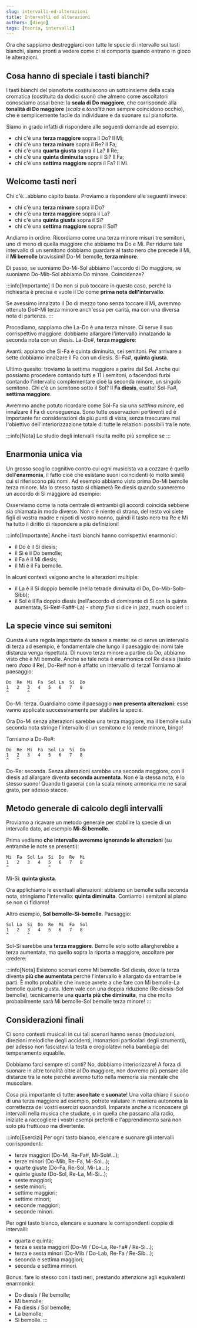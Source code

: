 ```yaml
---
slug: intervalli-ed-alterazioni
title: Intervalli ed alterazioni
authors: [diego]
tags: [teoria, intervalli]
---
```


Ora che sappiamo destreggiarci con tutte le specie di intervallo sui tasti bianchi, siamo pronti a vedere come ci si comporta quando entrano in gioco le alterazioni.

<Truncate/>

## Cosa hanno di speciale i tasti bianchi?

I tasti bianchi del pianoforte costituiscono un sottoinsieme della scala cromatica (costituita da dodici suoni) che almeno come ascoltatori conosciamo assai bene: la **scala di Do maggiore**, che corrisponde alla **tonalità di Do maggiore** (_scala_ e _tonalità_ non sempre coincidono occhio), che è semplicemente facile da individuare e da suonare sul pianoforte.

Siamo in grado infatti di rispondere alle seguenti domande ad esempio:

- chi c'è una **terza maggiore** sopra il Do? Il Mi;
- chi c'è una **terza minore** sopra il Re? Il Fa;
- chi c'è una **quarta giusta** sopra il La? Il Re;
- chi c'è una **quinta diminuita** sopra il Si? Il Fa;
- chi c'è una **settima maggiore** sopra il Fa? Il Mi.

<Sequence articulation="arpeggio">
  <Part notes="C3 E3"/>
  <Part notes="D3 F3"/>
  <Part notes="A3 D4"/>
  <Part notes="B3 F4"/>
  <Part notes="F3 E4"/>
</Sequence>

## Welcome tasti neri

Chi c'è...abbiano capito basta. Proviamo a rispondere alle seguenti invece:

- chi c'è una **terza minore** sopra il Do?
- chi c'è una **terza maggiore** sopra il La?
- chi c'è una **quinta giusta** sopra il Si?
- chi c'è una **settima maggiore** sopra il Sol?

Andiamo in ordine. Ricordiamo come una terza minore misuri tre semitoni, uno di meno di quella maggiore che abbiamo tra Do e Mi. Per ridurre tale intervallo di un semitono dobbiamo guardare al tasto nero che precede il Mi, il **Mi bemolle** bravissimi! Do-Mi bemolle, **terza minore**.

<Sequence articulation="arpeggio">
  <Part notes="C3 Eb3"/>
</Sequence>

Di passo, se suoniamo Do-Mi-Sol abbiamo l'accordo di Do maggiore, se suoniamo Do-Mib-Sol abbiamo Do minore. Coincidenze?

:::info[Importante]
Il Do non si può toccare in questo caso, perché la richiesrta è precisa e vuole il Do come **prima nota dell'intervallo**.

Se avessimo innalzato il Do di mezzo tono senza toccare il Mi, avremmo ottenuto Do#-Mi terza minore anch'essa per carità, ma con una diversa nota di partenza.
:::

Procediamo, sappiamo che La-Do è una terza minore. Ci serve il suo corrispettivo maggiore: dobbiamo allargare l'intervallo innalzando la seconda nota con un diesis. La-Do#, **terza maggiore**:

<Sequence articulation="arpeggio">
  <Part notes="A3 C#4"/>
</Sequence>

Avanti: appiamo che Si-Fa è quinta diminuita, sei semitoni. Per arrivare a sette dobbiamo innalzare il Fa con un diesis. Si-Fa#, **quinta giusta**.

<Sequence articulation="arpeggio">
  <Part notes="B3 F#4"/>
</Sequence>

Ultimo quesito: troviamo la settima maggiore a parire dal Sol. Anche qui possiamo procedere contando tutti e 11 i semitoni, o facendoci furbi contando l'intervallo complementare cioè la seconda minore, un singolo semitono. Chi c'è un semitono sotto il Sol? Il **Fa diesis**, esatto! Sol-Fa#, **settima maggiore**.

<Sequence articulation="arpeggio">
  <Part notes="G3 F#4"/>
</Sequence>

Avremmo anche potuto ricordare come Sol-Fa sia una _settima minore_, ed innalzare il Fa di conseguenza. Sono tutte osservazioni pertinenti ed è importante far considerazioni da più punti di vista, senza trascurare mai l'obiettivo dell'interiorizzazione totale di tutte le relazioni possibili tra le note.

:::info[Nota]
Lo studio degli intervalli risulta molto più semplice se
:::

## Enarmonia unica via

Un grosso scoglio cognitivo contro cui ogni musicista va a cozzare è quello dell'**enarmonia**, il fatto cioè che esistano suoni coincidenti (o molto simili) cui si riferiscono più nomi. Ad esempio abbiamo visto prima Do-Mi bemolle terza minore. Ma lo stesso tasto si chiamerà Re diesis quando suoneremo un accordo di Si maggiore ad esempio:

<Sequence articulation="arpeggio">
  <Part notes="C3 Eb3 G3"/>
  <Part notes="B2 D#3 F#3"/>
</Sequence>

Osserviamo come la nota centrale di entrambi gli accordi coincida sebbene sia chiamata in modo diverso. Non c'è niente di strano, del resto voi siete figli di vostra madre e nipoti di vostro nonno, quindi il tasto nero tra Re e Mi ha tutto il diritto di rispondere a più definizioni!

:::info[Importante]
Anche i tasti bianchi hanno corrispettivi enarmonici:

- il Do è il Si diesis;
- il Si è il Do bemolle;
- il Fa è il Mi diesis;
- il Mi è il Fa bemolle.

In alcuni contesti valgono anche le alterazioni multiple:

- il La è il Si doppio bemolle (nella tetrade diminuita di Do, Do-Mib-Solb-Sibb);
- il Sol è il Fa doppio diesis (nell'accordo di dominante di Si con la quinta aumentata, Si-Re#-Fa##-La) - _sharp five_ si dice in jazz, much cooler!
:::

## La specie vince sui semitoni

Questa è una regola importante da tenere a mente: se ci serve un intervallo di terza ad esempio, è fondamentale che lungo il paesaggio dei nomi tale distanza venga rispettata. Di nuovo terza minore a partire da Do, abbiamo visto che è Mi bemolle. Anche se tale nota è enarmonica col Re diesis (tasto nero _dopo_ il Re), Do-Re# non è affatto un intervallo di terza! Torniamo al paesaggio:

```
Do  Re  Mi  Fa  Sol La  Si  Do
1   2   3   4   5   6   7   8
^       ^
```

Do-Mi: terza. Guardiamo come il paesaggio **non presenta alterazioni**: esse vanno applicate successivamente per stabilire la specie.

Ora Do-Mi senza alterazioni sarebbe una terza maggiore, ma il bemolle sulla seconda nota stringe l'intervallo di un semitono e lo rende minore, bingo!

Torniamo a Do-Re#:

```
Do  Re  Mi  Fa  Sol La  Si  Do
1   2   3   4   5   6   7   8
^   ^
```

Do-Re: seconda. Senza alterazioni sarebbe una seconda maggiore, con il diesis ad allargare diventa **seconda aumentata**. Non è la stessa nota, è lo stesso suono! Quando ti gaserai con la scala minore armonica me ne sarai grato, per adesso stacce.

<Sequence articulation="arpeggio">
  <Part notes="C3 Eb3"/>
  <Part notes="C3 D#3"/>
</Sequence>

## Metodo generale di calcolo degli intervalli

Proviamo a ricavare un metodo generale per stabilire la specie di un intervallo dato, ad esempio **Mi-Si bemolle**.

Prima vediamo **che intervallo avremmo ignorando le alterazioni** (su entrambe le note se presenti):

```
Mi  Fa  Sol La  Si  Do  Re  Mi
1   2   3   4   5   6   7   8
^               ^
```

Mi-Si: **quinta giusta**.

Ora applichiamo le eventuali alterazioni: abbiamo un bemolle sulla seconda nota, stringiamo l'intervallo: **quinta diminuita**. Contiamo i semitoni al piano se non ci fidiamo!

<Sequence articulation="arpeggio">
  <Part notes="E3 Bb3"/>
</Sequence>

Altro esempio, **Sol bemolle-Si-bemolle**. Paesaggio:

```
Sol La  Si  Do  Re  Mi  Fa  Sol
1   2   3   4   5   6   7   8
^       ^
```

Sol-Si sarebbe una **terza maggiore**. Bemolle solo sotto allargherebbe a terza aumentata, ma quello sopra la riporta a maggiore, ascoltare per credere:

<Sequence articulation="arpeggio">
  <Part notes="Gb3 Bb3"/>
</Sequence>

:::info[Nota]
Esistono scenari come Mi bemolle-Sol diesis, dove la terza diventa **più che aumentata** perché l'intervallo è allargato da entrambe le parti. È molto probabile che invece avrete a che fare con Mi bemolle-La bemolle quarta giusta. Idem vale con una doppia riduzione (Re diesis-Sol bemolle), tecnicamente una **quarta più che diminuita**, ma che molto probabilmente sarà Mi bemolle-Sol bemolle terza minore!
:::

## Considerazioni finali

Ci sono contesti musicali in cui tali scenari hanno senso (modulazioni, direzioni melodiche degli accidenti, intonazioni particolari degli strumenti), per adesso non fasciatevi la testa e crogiolatevi nella bambagia del temperamento equabile.

Dobbiamo farci sempre sti conti? No, dobbiamo interiorizzare! A forza di suonare in altre tonalità oltre al Do maggiore, non dovremo più pensare alle distanze tra le note perché avremo tutto nella memoria sia mentale che muscolare.

Cosa più importante di tutte: **ascoltate** e **suonate**! Una volta chiaro il suono di una terza maggiore ad esempio, potrete valutare in maniera autonoma la correttezza dei vostri esercizi suonandoli. Imparate anche a riconoscere gli intervalli nella musica che studiate, o in quella che passano alla radio, iniziate a raccogliere i vostri esempi preferiti e l'apprendimento sarà non solo più fruttuoso ma divertente.

:::info[Esercizi]
Per ogni tasto bianco, elencare e suonare gli intervalli corrispondenti:

- terze maggiori (Do-Mi, Re-Fa#, Mi-Sol#...);
- terze minori (Do-Mib, Re-Fa, Mi-Sol...);
- quarte giuste (Do-Fa, Re-Sol, Mi-La...);
- quinte giuste (Do-Sol, Re-La, Mi-Si...);
- seste maggiori;
- seste minori;
- settime maggiori;
- settime minori;
- seconde maggiori;
- seconde minori.

Per ogni tasto bianco, elencare e suonare le corrispondenti coppie di intervalli:

- quarta e quinta;
- terza e sesta maggiori (Do-Mi / Do-La, Re-Fa# / Re-Si...);
- terza e sesta minori (Do-Mib / Do-Lab, Re-Fa / Re-Sib...);
- seconda e settima maggiori;
- seconda e settima minori.

Bonus: fare lo stesso con i tasti neri, prestando attenzione agli equivalenti enarmonici:

- Do diesis / Re bemolle;
- Mi bemolle;
- Fa diesis / Sol bemolle;
- La bemolle;
- Si bemolle.
:::